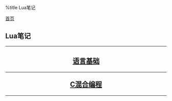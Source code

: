 %title Lua笔记

[[../../index|首页]]
==Lua笔记==
----
<center>
<h2>
[[base/index|语言基础]]
----
[[c_lua/index|C混合编程]]
</h2>
</center>
----
